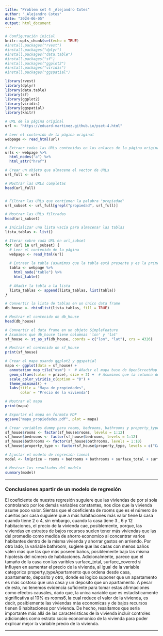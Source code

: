 ---
title: "Problem set 4 _Alejandro Cotes"
author: "_Alejandro Cotes"
date: "2024-06-05"
output: html_document
---

```{r setup, include=FALSE}
# Configuración inicial
knitr::opts_chunk$set(echo = TRUE)
#install.packages("rvest")
#install.packages("dplyr")
#install.packages("data.table")
#install.packages("sf")
#install.packages("ggplot2")
#install.packages("viridis")
#install.packages("ggspatial")

library(rvest)
library(dplyr)
library(data.table)
library(sf)
library(ggplot2)
library(viridis)
library(ggspatial)
library(knitr)
```


```{r initial_config}

# URL de la página original
url <- "https://eduard-martinez.github.io/pset-4.html"

# Leer el contenido de la página original
webpage <- read_html(url)

# Extraer todas las URLs contenidas en los enlaces de la página original
urls <- webpage %>% 
  html_nodes("a") %>% 
  html_attr("href")

# Crear un objeto que almacene el vector de URLs
url_full <- urls

# Mostrar las URLs completas
head(url_full)


# Filtrar las URLs que contienen la palabra "propiedad"
url_subset <- url_full[grepl("propiedad", url_full)]

# Mostrar las URLs filtradas
head(url_subset)
```


```{r}
# Inicializar una lista vacía para almacenar las tablas
lista_tablas <- list()

# Iterar sobre cada URL en url_subset
for (url in url_subset) {
  # Leer el contenido de la página
  webpage <- read_html(url)
  
  # Extraer la tabla (asumimos que la tabla está presente y es la primera en la página)
  tabla <- webpage %>% 
    html_node("table") %>% 
    html_table()
  
  # Añadir la tabla a la lista
  lista_tablas <- append(lista_tablas, list(tabla))
}

# Convertir la lista de tablas en un único data frame
db_house <- rbindlist(lista_tablas, fill = TRUE)

# Mostrar el contenido de db_house
head(db_house)
```


```{r}
# Convertir el data frame en un objeto SimpleFeature
# Asumimos que db_house tiene columnas 'lon' y 'lat'
sf_house <- st_as_sf(db_house, coords = c("lon", "lat"), crs = 4326)

# Mostrar el contenido de sf_house
print(sf_house)

# Crear el mapa usando ggplot2 y ggspatial
mapa <- ggplot(data = sf_house) +
  annotation_map_tile("osm") +  # Añadir el mapa base de OpenStreetMap
  geom_sf(aes(color = price), size = 2) +  # Asumimos que la columna de precios se llama 'Precio'
  scale_color_viridis_c(option = "D") +
  theme_minimal() +
  labs(title = "Mapa de propiedades",
       color = "Precio de la vivienda")

# Mostrar el mapa
print(mapa)

# Exportar el mapa en formato PDF
ggsave("mapa_propiedades.pdf", plot = mapa)
```


```{r}

# Crear variables dummy para rooms, bedrooms, bathrooms y property_type
sf_house$rooms <- factor(sf_house$rooms, levels = 1:12)
sf_house$bedrooms <- factor(sf_house$bedrooms, levels = 1:12)
sf_house$bathrooms <- factor(sf_house$bathrooms, levels = 1:10)
sf_house$property_type <- factor(sf_house$property_type, levels = c("Casa", "Apartamento", "Depósito", "Otro"))

# Ajustar el modelo de regresión lineal
model <- lm(price ~ rooms + bedrooms + bathrooms + surface_total + surface_covered + property_type, data = sf_house)

# Mostrar los resultados del modelo
summary(model)

```

------------------------------------------------------------------------

### Conclusiones apartir de un modelo de regresión


El coeficiente de nuestra regresión suguiere que las viviendas de por si sola 
controlando por los demás variables constantes, nos dice que la vivienda asume 
poco valor.
Sientas que el coeficienta de rooms que es el número de cuertos por casa suguiere
que a más habitaciones más valor tiene la casa cuando tiene 2 o 4, sin embargo,
cuando la casa tiene 3 , 6 y 12 habitaciones, el precio de la vivienda cae, 
posiblemente, porque, las viviendas en estratos de bajos recursos suelen tener
más viviendas que las del promedio como medida de ahorro economico al concentrar
varios habitantes dentro de la misma vivienda y ahorrar gastos en arriendo.
Por otro lado, la variable bathroom, sugiere que las casas con menos baños valen
más que las que más poseen baños, posiblemente bajo las misma hipotesis del
número de habitaciones.
Adicionalmente, parece que el tamaño de la casa con las varibles surface_total,
surface_covered si influyen en aumentar el precio de la vivienda, al igual de la 
variable categorica property_typeApartamento que ordena desde casa, apartamento,
deposito y otro, donde es logico suponer que un apartamento es más costoso que 
una casa y un deposito que un apartamento.
A pesar de esto, no tenemos evidencia suficiente para tomar estas afirmaciones
como efectos causales, dado que, la unica variable que es estadisticamente
significativa al 10% es rooms6, la cual reduce el valor de la vivienda, es decir,
posiblemente las viviendas más economicas y de bajos recursos tienen 6 
habitaciones por vivienda. De hecho, resaltamos que seria importante más allá
de las caracteristicas de la vivienda incluir controles adicionales como 
estrato socio economonico de la vivienda para poder explicar mejor la variable
precio de la vivienda.

------------------------------------------------------------------------
